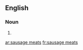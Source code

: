 ==English==

===Noun===
{{head|en|noun plural form}}

# {{plural of|sausage meat|lang=en}}

[[ar:sausage meats]]
[[fr:sausage meats]]